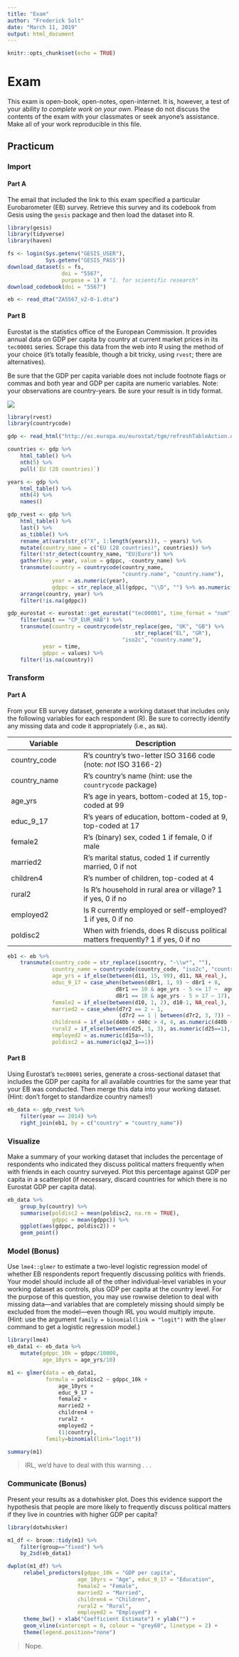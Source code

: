 ```yaml
---
title: "Exam"
author: "Frederick Solt"
date: "March 11, 2019"
output: html_document
---
```


```r
knitr::opts_chunk$set(echo = TRUE)
```

# Exam

This exam is open-book, open-notes, open-internet.  It is, however, a test of your ability *to complete work on your own*.  Please do not discuss the contents of the exam with your classmates or seek anyone's assistance.  Make all of your work reproducible in this file.

## Practicum

### Import

#### Part A
The email that included the link to this exam specified a particular Eurobarometer (EB) survey.  Retrieve this survey and its codebook from Gesis using the `gesis` package and then load the dataset into R.

```r
library(gesis)
library(tidyverse)
library(haven)

fs <- login(Sys.getenv("GESIS_USER"),
            Sys.getenv("GESIS_PASS"))
download_dataset(s = fs, 
                 doi = "5567", 
                 purpose = 1) # "1. for scientific research"
download_codebook(doi = "5567")

eb <- read_dta("ZA5567_v2-0-1.dta")
```

#### Part B
Eurostat is the statistics office of the European Commission.  It provides annual data on GDP per capita by country at current market prices in its `tec00001` series.  Scrape this data from the web into R using the method of your choice (it's totally feasible, though a bit tricky, using `rvest`;  there are alternatives). 

Be sure that the GDP per capita variable does not include footnote flags or commas and both year and GDP per capita are numeric variables.  Note: your observations are country-years.  Be sure your result is in tidy format.

![](scrape.png)

```r
library(rvest)
library(countrycode)

gdp <- read_html("http://ec.europa.eu/eurostat/tgm/refreshTableAction.do?tab=table&plugin=1&pcode=tec00001&language=en") 

countries <- gdp %>% 
    html_table() %>% 
    nth(5) %>% 
    pull(`EU (28 countries)`)

years <- gdp %>%
    html_table() %>% 
    nth(4) %>% 
    names()

gdp_rvest <- gdp %>% 
    html_table() %>% 
    last() %>% 
    as_tibble() %>% 
    rename_at(vars(str_c("X", 1:length(years))), ~ years) %>% 
    mutate(country_name = c("EU (28 countries)", countries)) %>% 
    filter(!str_detect(country_name, "EU|Euro")) %>% 
    gather(key = year, value = gdppc, -country_name) %>% 
    transmute(country = countrycode(country_name, 
                                    "country.name", "country.name"),
              year = as.numeric(year),
              gdppc = str_replace_all(gdppc, "\\D", "") %>% as.numeric()) %>% 
    arrange(country, year) %>% 
    filter(!is.na(gdppc))

gdp_eurostat <- eurostat::get_eurostat("tec00001", time_format = "num") %>% 
    filter(unit == "CP_EUR_HAB") %>% 
    transmute(country = countrycode(str_replace(geo, "UK", "GB") %>%
                                        str_replace("EL", "GR"),
                                    "iso2c", "country.name"),
           year = time,
           gdppc = values) %>% 
    filter(!is.na(country))

```

### Transform

#### Part A
From your EB survey dataset, generate a working dataset that includes only the following variables for each respondent (R).  Be sure to correctly identify any missing data and code it appropriately (i.e., as `NA`).

Variable        | Description
----------------|---------------------------------
country_code    | R's country's two-letter ISO 3166 code (note: *not* ISO 3166-2)
country_name    | R's country's name (hint: use the `countrycode` package)
age_yrs         | R's age in years, bottom-coded at 15, top-coded at 99
educ_9_17       | R's years of education, bottom-coded at 9, top-coded at 17
female2         | R's (binary) sex, coded 1 if female, 0 if male
married2        | R's marital status, coded 1 if currently married, 0 if not
children4       | R's number of children, top-coded at 4
rural2          | Is R's household in rural area or village? 1 if yes, 0 if no
employed2       | Is R currently employed or self-employed? 1 if yes, 0 if no
poldisc2        | When with friends, does R discuss political matters frequently? 1 if yes, 0 if no

```r
eb1 <- eb %>%
    transmute(country_code = str_replace(isocntry, "-\\w*", ""),
              country_name = countrycode(country_code, "iso2c", "country.name"),
              age_yrs = if_else(between(d11, 15, 99), d11, NA_real_),
              educ_9_17 = case_when(between(d8r1, 1, 9) ~ d8r1 + 8, 
                                  d8r1 == 10 & age_yrs - 5 <= 17 ~  age_yrs - 5,
                                  d8r1 == 10 & age_yrs - 5 > 17 ~ 17),
              female2 = if_else(between(d10, 1, 2), d10-1, NA_real_),
              married2 = case_when(d7r2 == 2 ~ 1,
                                   (d7r2 == 1 | between(d7r2, 3, 7)) ~ 0),
              children4 = if_else(d40b + d40c > 4, 4, as.numeric(d40b + d40c)), 
              rural2 = if_else(between(d25, 1, 3), as.numeric(d25==1), NA_real_),
              employed2 = as.numeric(d15a>=5),
              poldisc2 = as.numeric(qa2_1==1))

```

#### Part B
Using Eurostat's `tec00001` series, generate a cross-sectional dataset that includes the GDP per capita for all available countries for the same year that your EB was conducted.  Then merge this data into your working dataset. (Hint: don't forget to standardize country names!)

```r
eb_data <- gdp_rvest %>% 
    filter(year == 2014) %>% 
    right_join(eb1, by = c("country" = "country_name"))
```


### Visualize
Make a summary of your working dataset that includes the percentage of respondents who indicated they discuss political matters frequently when with friends in each country surveyed.  Plot this percentage against GDP per capita in a scatterplot (if necessary, discard countries for which there is no Eurostat GDP per capita data).

```r
eb_data %>% 
    group_by(country) %>% 
    summarise(poldisc2 = mean(poldisc2, na.rm = TRUE),
              gdppc = mean(gdppc)) %>%
    ggplot(aes(gdppc, poldisc2)) +
    geom_point()

```


### Model (Bonus)
Use `lme4::glmer` to estimate a two-level logistic regression model of whether EB respondents report frequently discussing politics with friends.  Your model should include all of the other individual-level variables in your working dataset as controls, plus GDP per capita at the country level. For the purpose of this question, you may use rowwise deletion to deal with missing data---and variables that are completely missing should simply be excluded from the model---even though IRL you would multiply impute. (Hint: use the argument `family = binomial(link = "logit")` with the `glmer` command to get a logistic regression model.)

```r
library(lme4)
eb_data1 <- eb_data %>%
    mutate(gdppc_10k = gdppc/10000,
           age_10yrs = age_yrs/10)

m1 <- glmer(data = eb_data1,
            formula = poldisc2 ~ gdppc_10k +
                age_10yrs + 
                educ_9_17 +
                female2 +
                married2 +
                children4 +
                rural2 + 
                employed2 +
                (1|country),
            family=binomial(link="logit"))

summary(m1)
```

> IRL, we'd have to deal with this warning . . .

### Communicate (Bonus)
Present your results as a dotwhisker plot.  Does this evidence support the hypothesis that people are more likely to frequently discuss political matters if they live in countries with higher GDP per capita?

```r
library(dotwhisker)

m1_df <- broom::tidy(m1) %>% 
    filter(group=="fixed") %>% 
    by_2sd(eb_data1)

dwplot(m1_df) %>% 
     relabel_predictors(gdppc_10k = "GDP per capita", 
                      age_10yrs = "Age", educ_9_17 = "Education",
                      female2 = "Female",
                      married2 = "Married", 
                      children4 = "Children", 
                      rural2 = "Rural", 
                      employed2 = "Employed") +
     theme_bw() + xlab("Coefficient Estimate") + ylab("") +
     geom_vline(xintercept = 0, colour = "grey60", linetype = 2) +
     theme(legend.position="none")
```

> Nope.